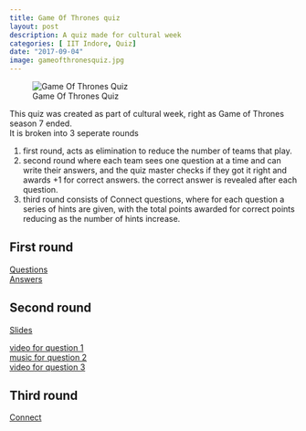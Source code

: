 ```yaml
---
title: Game Of Thrones quiz
layout: post
description: A quiz made for cultural week
categories: [ IIT Indore, Quiz]
date: "2017-09-04"
image: gameofthronesquiz.jpg
---
```


![Game Of Thrones Quiz](./gameofthronesquiz.jpg)

This quiz was created as part of cultural week, right as Game of Thrones season 7 ended.  
It is broken into 3 seperate rounds

1. first round, acts as elimination to reduce the number of teams that play. 
2. second round where each team sees one question at a time and can write their answers, and the quiz master checks if they got it right and awards +1 for correct answers. the correct answer is revealed after each question.
3. third round consists of Connect questions, where for each question a series of hints are given, with the total points awarded for correct points reducing as the number of hints increase.


## First round

[Questions](./prelims.pdf)  
[Answers](./prelims_answers.pdf)  

## Second round

[Slides](./round2.pdf)  

[video for question 1](./1.mp4)  
[music for question 2](./2.mp3)  
[video for question 3](./3.mp4)  


## Third round
[Connect](./Connect.pdf)  

